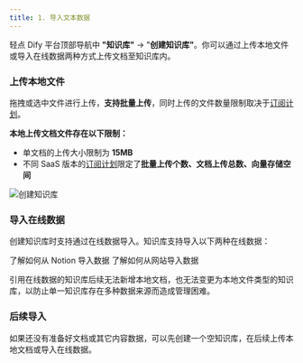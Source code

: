 ```yaml
---
title: 1. 导入文本数据
---
```


轻点 Dify 平台顶部导航中 **"知识库"** → "**创建知识库"**。你可以通过上传本地文件或导入在线数据两种方式上传文档至知识库内。

### **上传本地文件**

拖拽或选中文件进行上传，**支持批量上传**，同时上传的文件数量限制取决于[订阅计划](https://dify.ai/pricing)。

**本地上传文档文件存在以下限制：**

* 单文档的上传大小限制为 **15MB**
* 不同 SaaS 版本的[订阅计划](https://dify.ai/pricing)限定了**批量上传个数、文档上传总数、向量存储空间**

![创建知识库](https://assets-docs.dify.ai/2025/01/22064cb61356e4c005c4072d5d066cf6.png)

### **导入在线数据**

创建知识库时支持通过在线数据导入。知识库支持导入以下两种在线数据：

<Card title="从 Notion 导入" icon="link" href="./sync-from-notion">
  了解如何从 Notion 导入数据
</Card>

<Card title="从网站导入" icon="link" href="./sync-from-website">
  了解如何从网站导入数据
</Card>

引用在线数据的知识库后续无法新增本地文档，也无法变更为本地文件类型的知识库，以防止单一知识库存在多种数据来源而造成管理困难。

### 后续导入

如果还没有准备好文档或其它内容数据，可以先创建一个空知识库，在后续上传本地文档或导入在线数据。